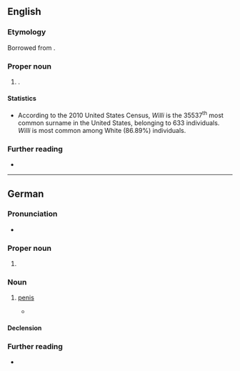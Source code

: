==English==

===Etymology===
Borrowed from {{bor|en|de|Willi}}.

===Proper noun===
{{en-proper noun|s}}

# {{surname|en|from=German}}.

====Statistics====
* According to the 2010 United States Census, ''Willi'' is the 35537<sup>th</sup> most common surname in the United States, belonging to 633 individuals. ''Willi'' is most common among White (86.89%) individuals.

===Further reading===
* {{R:en:DAFN}}

----

==German==

===Pronunciation===
* {{audio|de|De-Willi.ogg|Audio}}

===Proper noun===
{{head|de|proper noun}}

# {{given name|de|male|var=Willy}}

===Noun===
{{de-noun|m,(s),s}}

# {{lb|de|colloquial}} [[penis]]
#: {{syn|de|Thesaurus:Penis}}
#* {{quote-book|de|year=2020|author=Andreas Gaw|title=Was soll das|publisher=tredition|isbn=9783347197060|text=Dann öffnete er seine Hose, zog seinen '''Willi''' durch die schmale Öffnung im herunter gezogenen Reißverschluss und pinkelte einen langen, dunkelgelben Strahl auf das Bäumchen.}}

====Declension====
{{de-ndecl|m,(s),s}}

===Further reading===
* {{R:Duden}}